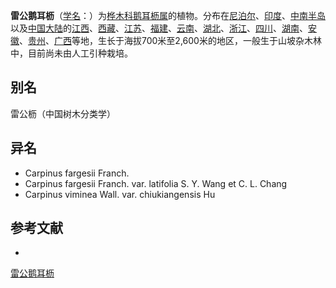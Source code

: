 {{Speciesbox
| name = 雷公鹅耳枥
| status = 
| status_system = 
| image =
| genus = Carpinus
| species = viminea
| authority = Wall.
| subdivision_ranks =[[变种|变种]]
| subdivision =
* 雷公鹅耳枥 ''C. v.'' var. ''viminea''
* [[贡山鹅耳枥|贡山鹅耳枥]] ''C. v.'' var. ''chiukiangensis''
}}

'''雷公鹅耳枥'''（[[学名|学名]]：{{lang|la|''Carpinus viminea''}}）为[[桦木科|桦木科]][[鹅耳枥属|鹅耳枥属]]的植物。分布在[[尼泊尔|尼泊尔]]、[[印度|印度]]、[[中南半岛|中南半岛]]以及[[中国大陆|中国大陆]]的[[江西|江西]]、[[西藏|西藏]]、[[江苏|江苏]]、[[福建|福建]]、[[云南|云南]]、[[湖北|湖北]]、[[浙江|浙江]]、[[四川|四川]]、[[湖南|湖南]]、[[安徽|安徽]]、[[贵州|贵州]]、[[广西|广西]]等地，生长于海拔700米至2,600米的地区，一般生于山坡杂木林中，目前尚未由人工引种栽培。

== 别名 ==
雷公枥（中国树木分类学）

== 异名 ==
* Carpinus fargesii Franch.
* Carpinus fargesii Franch. var. latifolia S. Y. Wang et C. L. Chang
* Carpinus viminea Wall. var. chiukiangensis Hu

== 参考文献 ==
<div class="references-small">
* {{cite web| url =http://www.bioinfo.cn/db05/KmzwSpecies.php?action=view&id=2330| title =雷公鹅耳枥（原变种）| work =《中国高等植物数据库全库》| publisher =中国科学院微生物研究所| author =昆明植物研究所| accessdate =2009-02-23| deadurl =yes| archiveurl =https://web.archive.org/web/20160305021101/http://www.bioinfo.cn/db05/KmzwSpecies.php?action=view&id=2330| archivedate =2016-03-05}}
</div>
{{Taxonbar|from=Q1044805}}

[[Category:鹅耳枥属|雷公鹅耳枥]]


{{植物小作品}}